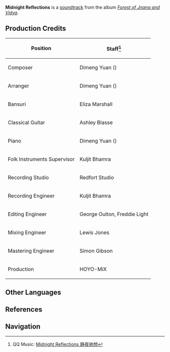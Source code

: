 {{Soundtrack Infobox
|title          =
|image          = Forest of Jnana and Vidya.png
|album          = Forest of Jnana and Vidya
|disc           = 2
|number         = 58
|featured       =
|featured2      =
|featured3      =
|featured_disc  =
|featured_disc2 =
|featured_disc3 =
|youtube_id     = AY4YrI0hj9A
|spotify_id     = 1Sy8ylQsAMUazGdfimx4OM
|played_in      = Devantaka Mountain; Story Quest
|during         = [[Devantaka Mountain]] (Night), dialogue scenes in ''[[Lingering Warmth]]''
|domain         =
|previous       = Dust-Laden Recollections
|next           = Lonely Star's Longing
}}
'''Midnight Reflections''' is a [[soundtrack]] from the album ''[[Forest of Jnana and Vidya]]''.

==Production Credits==
{| class="wikitable" style="text-align:left; height:0.5em"
! Position
! Staff<ref>QQ Music: [https://y.qq.com/n/ryqq/songDetail/003wDWRM2ndZUd Midnight Reflections 静夜驰想]</ref>
|-
! Composer
| Dimeng Yuan ({{zh|苑迪萌}})
|-
! Arranger
| Dimeng Yuan ({{zh|苑迪萌}})
|-
! Bansuri
| Eliza Marshall
|-
! Classical Guitar
| Ashley Blasse
|-
! Piano
| Dimeng Yuan ({{zh|苑迪萌}})
|-
! Folk Instruments Supervisor
| Kuljit Bhamra
|-
! Recording Studio
| Redfort Studio
|-
! Recording Engineer
| Kuljit Bhamra
|-
! Editing Engineer
| George Oulton, Freddie Light
|-
! Mixing Engineer
| Lewis Jones
|-
! Mastering Engineer
| Simon Gibson
|-
! Production
| HOYO-MiX
|}
<!--
==Videos==
<gallery hideaddbutton="true" captionalign="center">
</gallery>

==Trivia==
-->

==Other Languages==
{{Other Languages
|en      = Midnight Reflections
|zhs     = 静夜驰想
|zhs_rm  = Jìngyè Chíxiǎng
|zht     = 靜夜馳想
|zht_rm  = Jìngyè Chíxiǎng
|zh_tl   = 
|ja      = 閑かな夜に思い馳せて
|ja_rm   = Shizuka na Yoru ni Omoi Hasete
|ja_tl   = Racing Thoughts on a Tranquil Night
|tr      = 
|tr_tl   = 
|it      = 
|it_tl   = 
}}

==References==
{{Reflist}}

==Navigation==
{{Soundtrack Navbox|Forest of Jnana and Vidya}}